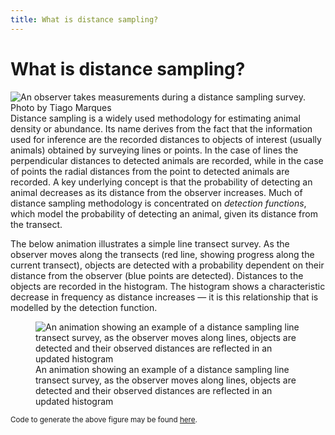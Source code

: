 ```yaml
---
title: What is distance sampling?
---
```


# What is distance sampling?

<div style="float:right"><img src="/images/bubble-window.png" alt="An observer takes measurements during a distance sampling survey. Photo by Tiago Marques"></div>

Distance sampling is a widely used methodology for estimating animal density or abundance. Its name derives from the fact that the information used for inference are the recorded distances to objects of interest (usually animals) obtained by surveying lines or points. In the case of lines the perpendicular distances to detected animals are recorded, while in the case of points the radial distances from the point to detected animals are recorded. A key underlying concept is that the probability of detecting an animal decreases as its distance from the observer increases. Much of distance sampling methodology is concentrated on *detection functions*, which model the probability of detecting an animal, given its distance from the transect. 

The below animation illustrates a simple line transect survey. As the observer moves along the transects (red line, showing progress along the current transect), objects are detected with a probability dependent on their distance from the observer (blue points are detected). Distances to the objects are recorded in the histogram. The histogram shows a characteristic decrease in frequency as distance increases &mdash; it is this relationship that is modelled by the detection function.

![An animation showing an example of a distance sampling line transect survey, as the observer moves along lines, objects are detected and their observed distances are reflected in an updated histogram](../images/distance-animation.gif)

<small>Code to generate the above figure may be found [here](https://gist.github.com/dill/2b0c120d5484d338d8ef).</small>

